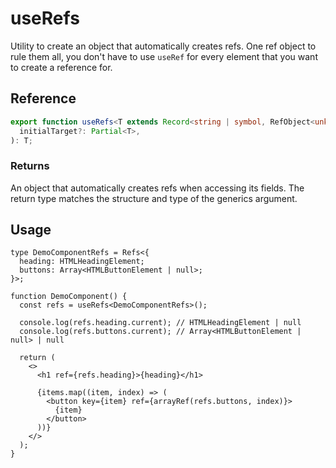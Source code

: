 
<Meta title="Hooks / useRefs" />

# useRefs

Utility to create an object that automatically creates refs. One ref object to rule them all, you
don't have to use `useRef` for every element that you want to create a reference for.

## Reference

```ts
export function useRefs<T extends Record<string | symbol, RefObject<unknown>>>(
  initialTarget?: Partial<T>,
): T;
```

### Returns

An object that automatically creates refs when accessing its fields. The return type matches the
structure and type of the generics argument.

## Usage

```tsx
type DemoComponentRefs = Refs<{
  heading: HTMLHeadingElement;
  buttons: Array<HTMLButtonElement | null>;
}>;

function DemoComponent() {
  const refs = useRefs<DemoComponentRefs>();

  console.log(refs.heading.current); // HTMLHeadingElement | null
  console.log(refs.buttons.current); // Array<HTMLButtonElement | null> | null

  return (
    <>
      <h1 ref={refs.heading}>{heading}</h1>

      {items.map((item, index) => (
        <button key={item} ref={arrayRef(refs.buttons, index)}>
          {item}
        </button>
      ))}
    </>
  );
}
```
